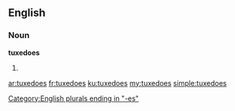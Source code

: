 ==English==

===Noun===
'''tuxedoes'''

# {{plural of|tuxedo}}

[[Category:English plurals ending in "-es"]]

[[ar:tuxedoes]]
[[fr:tuxedoes]]
[[ku:tuxedoes]]
[[my:tuxedoes]]
[[simple:tuxedoes]]